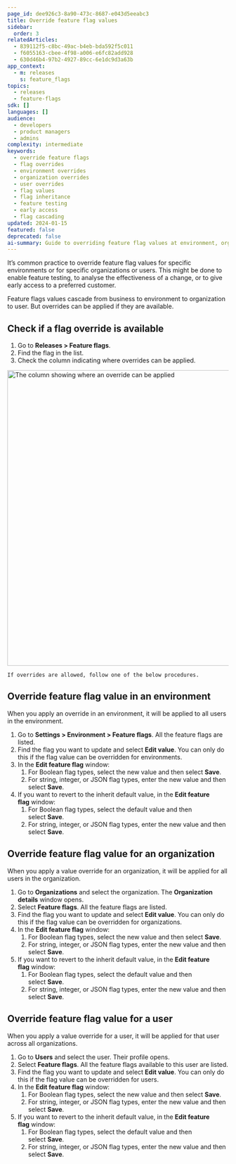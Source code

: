 ```yaml
---
page_id: dee926c3-8a90-473c-8687-e043d5eeabc3
title: Override feature flag values
sidebar:
  order: 3
relatedArticles:
  - 839112f5-c8bc-49ac-b4eb-bda592f5c011
  - f6055163-cbee-4f98-a006-e6fc82add928
  - 630d46b4-97b2-4927-89cc-6e1dc9d3a63b
app_context:
  - m: releases
    s: feature_flags
topics:
  - releases
  - feature-flags
sdk: []
languages: []
audience:
  - developers
  - product managers
  - admins
complexity: intermediate
keywords:
  - override feature flags
  - flag overrides
  - environment overrides
  - organization overrides
  - user overrides
  - flag values
  - flag inheritance
  - feature testing
  - early access
  - flag cascading
updated: 2024-01-15
featured: false
deprecated: false
ai-summary: Guide to overriding feature flag values at environment, organization, and user levels including inheritance rules and testing scenarios.
---
```


It’s common practice to override feature flag values for specific environments or for specific organizations or users. This might be done to enable feature testing, to analyse the effectiveness of a change, or to give early access to a preferred customer.

Feature flags values cascade from business to environment to organization to user. But overrides can be applied if they are available.

## Check if a flag override is available

1. Go to **Releases > Feature flags**.
2. Find the flag in the list.
3. Check the column indicating where overrides can be applied.

<img
  src="https://imagedelivery.net/skPPZTHzSlcslvHjesZQcQ/a0c63a40-d3ae-4cde-31cd-4648569ff300/public"
  alt="The column showing where an override can be applied"
  width="672px"
  height="auto"
  fetchpriority="low"
  loading="lazy"
  decoding="async"
/>

    If overrides are allowed, follow one of the below procedures.

## Override feature flag value in an environment

When you apply an override in an environment, it will be applied to all users in the environment.

1. Go to **Settings > Environment > Feature flags**. All the feature flags are listed.
2. Find the flag you want to update and select **Edit value**. You can only do this if the flag value can be overridden for environments.
3. In the **Edit feature flag** window:
   1. For Boolean flag types, select the new value and then select **Save**.
   2. For string, integer, or JSON flag types, enter the new value and then select **Save**.
4. If you want to revert to the inherit default value, in the **Edit feature flag** window:
   1. For Boolean flag types, select the default value and then select **Save**.
   2. For string, integer, or JSON flag types, enter the new value and then select **Save**.

## Override feature flag value for an organization

When you apply a value override for an organization, it will be applied for all users in the organization.

1. Go to **Organizations** and select the organization. The **Organization details** window opens.
2. Select **Feature flags**. All the feature flags are listed.
3. Find the flag you want to update and select **Edit value**. You can only do this if the flag value can be overridden for organizations.
4. In the **Edit feature flag** window:
   1. For Boolean flag types, select the new value and then select **Save**.
   2. For string, integer, or JSON flag types, enter the new value and then select **Save**.
5. If you want to revert to the inherit default value, in the **Edit feature flag** window:
   1. For Boolean flag types, select the default value and then select **Save**.
   2. For string, integer, or JSON flag types, enter the new value and then select **Save**.

## Override feature flag value for a user

When you apply a value override for a user, it will be applied for that user across all organizations.

1. Go to **Users** and select the user. Their profile opens.
2. Select **Feature flags**. All the feature flags available to this user are listed.
3. Find the flag you want to update and select **Edit value**. You can only do this if the flag value can be overridden for users.
4. In the **Edit feature flag** window:
   1. For Boolean flag types, select the new value and then select **Save**.
   2. For string, integer, or JSON flag types, enter the new value and then select **Save**.
5. If you want to revert to the inherit default value, in the **Edit feature flag** window:
   1. For Boolean flag types, select the default value and then select **Save**.
   2. For string, integer, or JSON flag types, enter the new value and then select **Save**.
